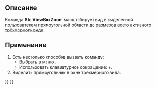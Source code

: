 <languages/>

{{Docnav/ru
|[[Std_ViewZoomOut/ru|Команда "Уменьшить"]]
|[[Std_ViewDockUndockFullscreen/ru|Команда "Закрепленное\Откреплённое"]]
|[[Std_View_Menu/ru|Меню "Вид"]]
|IconL=Std_ViewZoomOut.svg
|IconR=
|IconC=Freecad.svg
}}

{{GuiCommand/ru
|Name=Std ViewBoxZoom
|Name/ru=Std ViewBoxZoom
|Workbenches=All
|MenuLocation=Вид → Масштаб‏‎ → Увеличить область
|Shortcut={{KEY|Ctrl}}+{{KEY|B}}
|SeeAlso=[[Std_ViewZoomIn/ru|Std ViewZoomIn]], [[Std_ViewZoomOut/ru|Std ViewZoomOut]]
}}

<span id="Description"></span>
==Описание==

Команда '''Std ViewBoxZoom''' масштабирует вид в выделенной пользователем прямоугольной области до размеров всего активного [[3D_view|трёхмерного вида]].

<span id="Usage"></span>
==Применение==

# Есть несколько способов вызвать команду:
#* Выбрать в меню {{MenuCommand|Вид → Масштаб → [[Image:Std_ViewBoxZoom.svg|16px]] Увеличить область}}.
#* Использовать клавиатурное сокращение: {{KEY|Ctrl}}+{{KEY|B}}.
# Выделить прямоугольник в окне трёхмерного вида.


{{Docnav/ru
|[[Std_ViewZoomOut/ru|Команда "Уменьшить"]]
|[[Std_ViewDockUndockFullscreen/ru|Команда "Закрепленное\Откреплённое"]]
|[[Std_View_Menu/ru|Меню "Вид"]]
|IconL=Std_ViewZoomOut.svg
|IconR=
|IconC=Freecad.svg
}}

{{Std_Base_navi{{#translation:}}}}
{{Userdocnavi{{#translation:}}}}